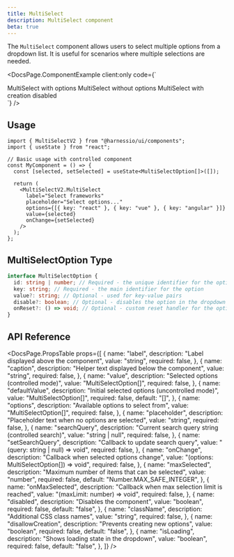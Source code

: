 ```yaml
---
title: MultiSelect
description: MultiSelect component
beta: true
---
```


The `MultiSelect` component allows users to select multiple options from a dropdown list. It is useful for scenarios where multiple selections are needed.


<DocsPage.ComponentExample
  client:only
  code={`
  <div className="w-96 flex flex-col gap-y-4">
      <Label>MultiSelect with options</Label>
      <MultiSelect
        defaultValue={[{ key: 'React', id: 'react' }, { key: 'category', value: 'frontend', id: 'frontend' }]}
        options={[
          { key: 'nextjs', id: 'nextjs' },
          { key: 'Vite', id: 'vite' },
          { key: 'Nuxt', id: 'nuxt' },
          { key: 'Vue', id: 'vue' },
        ]}
        placeholder="Select frameworks you like..."
      />
      <Label>MultiSelect without options</Label>
      <MultiSelect
        defaultValue={[{ key: 'React', id: 'react' }, { key: 'category', value: 'frontend', id: 'frontend' }]}
      />
      <Label>MultiSelect with creation disabled</Label>
      <MultiSelect
        defaultValue={[{ key: 'React', id: 'react' }, { key: 'category', value: 'frontend', id: 'frontend' }]}
        options={[
          { key: 'nextjs', id: 'nextjs' },
          { key: 'Vite', id: 'vite' },
          { key: 'Nuxt', id: 'nuxt' },
          { key: 'Vue', id: 'vue' },
        ]}
        disallowCreation
      />
    </div>`}
/>

## Usage

```tsx
import { MultiSelectV2 } from "@harnessio/ui/components";
import { useState } from "react";

// Basic usage with controlled component
const MyComponent = () => {
  const [selected, setSelected] = useState<MultiSelectOption[]>([]);

  return (
    <MultiSelectV2.MultiSelect
      label="Select frameworks"
      placeholder="Select options..."
      options={[{ key: "react" }, { key: "vue" }, { key: "angular" }]}
      value={selected}
      onChange={setSelected}
    />
  );
};
```

## MultiSelectOption Type

```typescript
interface MultiSelectOption {
  id: string | number; // Required - the unique identifier for the option
  key: string; // Required - the main identifier for the option
  value?: string; // Optional - used for key-value pairs
  disable?: boolean; // Optional - disables the option in the dropdown
  onReset?: () => void; // Optional - custom reset handler for the option
}
```

## API Reference

<DocsPage.PropsTable
  props={[
    {
      name: "label",
      description: "Label displayed above the component",
      value: "string",
      required: false,
    },
    {
      name: "caption",
      description: "Helper text displayed below the component",
      value: "string",
      required: false,
    },
    {
      name: "value",
      description: "Selected options (controlled mode)",
      value: "MultiSelectOption[]",
      required: false,
    },
    {
      name: "defaultValue",
      description: "Initial selected options (uncontrolled mode)",
      value: "MultiSelectOption[]",
      required: false,
      default: "[]",
    },
    {
      name: "options",
      description: "Available options to select from",
      value: "MultiSelectOption[]",
      required: false,
    },
    {
      name: "placeholder",
      description: "Placeholder text when no options are selected",
      value: "string",
      required: false,
    },
    {
      name: "searchQuery",
      description: "Current search query string (controlled search)",
      value: "string | null",
      required: false,
    },
    {
      name: "setSearchQuery",
      description: "Callback to update search query",
      value: "(query: string | null) => void",
      required: false,
    },
    {
      name: "onChange",
      description: "Callback when selected options change",
      value: "(options: MultiSelectOption[]) => void",
      required: false,
    },
    {
      name: "maxSelected",
      description: "Maximum number of items that can be selected",
      value: "number",
      required: false,
      default: "Number.MAX_SAFE_INTEGER",
    },
    {
      name: "onMaxSelected",
      description: "Callback when max selection limit is reached",
      value: "(maxLimit: number) => void",
      required: false,
    },
    {
      name: "disabled",
      description: "Disables the component",
      value: "boolean",
      required: false,
      default: "false",
    },
    {
      name: "className",
      description: "Additional CSS class names",
      value: "string",
      required: false,
    },
    {
      name: "disallowCreation",
      description: "Prevents creating new options",
      value: "boolean",
      required: false,
      default: "false",
    },
    {
      name: "isLoading",
      description: "Shows loading state in the dropdown",
      value: "boolean",
      required: false,
      default: "false",
    },
  ]}
/>
